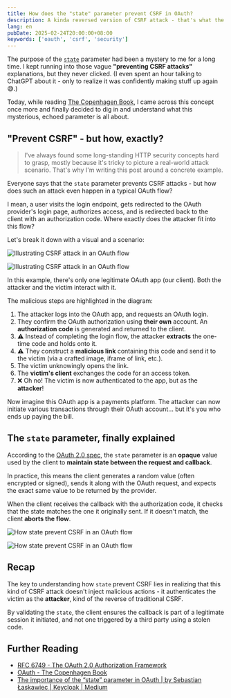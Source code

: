 ```yaml
---
title: How does the "state" parameter prevent CSRF in OAuth?
description: A kinda reversed version of CSRF attack - that's what the `state` parameter prevents.
lang: en
pubDate: 2025-02-24T20:00:00+08:00
keywords: ['oauth', 'csrf', 'security']
---
```



The purpose of the [`state`](https://datatracker.ietf.org/doc/html/rfc6749#section-4.1.1) parameter had been a mystery to me for a long time. I kept running into those vague **"preventing CSRF attacks"** explanations, but they never clicked. (I even spent an hour talking to ChatGPT about it - only to realize it was confidently making stuff up again 😅.)

Today, while reading [The Copenhagen Book](https://thecopenhagenbook.com/), I came across this concept once more and finally decided to dig in and understand what this mysterious, echoed parameter is all about.

## "Prevent CSRF" - but how, exactly?

> I've always found some long-standing HTTP security concepts hard to grasp, mostly because it's tricky to picture a real-world attack scenario. That's why I'm writing this post around a concrete example.

Everyone says that the `state` parameter prevents CSRF attacks - but how does such an attack even happen in a typical OAuth flow?

I mean, a user visits the login endpoint, gets redirected to the OAuth provider's login page, authorizes access, and is redirected back to the client with an authorization code. Where exactly does the attacker fit into this flow?

Let's break it down with a visual and a scenario:

<Image
  className="block dark:hidden"
  src={diagram}
  alt="Illustrating CSRF attack in an OAuth flow"
/>

<Image
  className="hidden dark:block"
  src={diagramDark}
  alt="Illustrating CSRF attack in an OAuth flow"
/>

In this example, there's only one legitimate OAuth app (our client). Both the attacker and the victim interact with it.

The malicious steps are highlighted in the diagram:

1. The attacker logs into the OAuth app, and requests an OAuth login.
2. They confirm the OAuth authorization using **their own** account. An **authorization code** is generated and returned to the client.
3. ⚠️ Instead of completing the login flow, the attacker **extracts** the one-time code and holds onto it.
4. ⚠️ They construct a **malicious link** containing this code and send it to the victim (via a crafted image, iframe of link, etc.).
5. The victim unknowingly opens the link.
6. The **victim's client** exchanges the code for an access token.
7. ❌ Oh no! The victim is now authenticated to the app, but as the **attacker**!

Now imagine this OAuth app is a payments platform. The attacker can now initiate various transactions through their OAuth account... but it's you who ends up paying the bill.

## The `state` parameter, finally explained

According to the [OAuth 2.0 spec](https://datatracker.ietf.org/doc/html/rfc6749#section-4.1.1), the `state` parameter is an **opaque** value used by the client to **maintain state between the request and callback**.

In practice, this means the client generates a random value (often encrypted or signed), sends it along with the OAuth request, and expects the exact same value to be returned by the provider.

When the client receives the callback with the authorization code, it checks that the state matches the one it originally sent. If it doesn't match, the client **aborts the flow**.

<Image
  className="block dark:hidden"
  src={afterDiagram}
  alt="How state prevent CSRF in an OAuth flow"
/>

<Image
  className="hidden dark:block"
  src={afterDiagramDark}
  alt="How state prevent CSRF in an OAuth flow"
/>

## Recap

The key to understanding how `state` prevent CSRF lies in realizing that this kind of CSRF attack doesn't inject malicious actions - it authenticates the victim as the **attacker**, kind of the reverse of traditional CSRF.

By validating the `state`, the client ensures the callback is part of a legitimate session it initiated, and not one triggered by a third party using a stolen code.

## Further Reading

- [RFC 6749 - The OAuth 2.0 Authorization Framework](https://datatracker.ietf.org/doc/html/rfc6749)
- [OAuth - The Copenhagen Book](https://thecopenhagenbook.com/oauth#validate-authorization-code)
- [The importance of the “state” parameter in OAuth | by Sebastian Łaskawiec | Keycloak | Medium](https://medium.com/keycloak/the-importance-of-the-state-parameter-in-oauth-5419c94bef4c)
